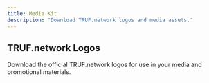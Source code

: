 ```yaml
---
title: Media Kit
description: "Download TRUF.network logos and media assets."
---
```


## TRUF.network Logos

Download the official TRUF.network logos for use in your media and promotional materials.

<CardGroup cols={2}>
	<Card
		title="SVG"
		href="https://mintlify.s3.us-west-1.amazonaws.com/trufnetwork/images/logos/dark.svg"
		img="/images/logos/dark.svg"
	></Card>
	<Card
		title="SVG"
		href="https://mintlify.s3.us-west-1.amazonaws.com/trufnetwork/images/logos/light.svg"
		img="/images/logos/light.svg"
	></Card>
	<Card
		title="SVG"
		href="https://mintlify.s3.us-west-1.amazonaws.com/trufnetwork/images/logos/dark-nobg.svg"
		img="/images/logos/dark-nobg.svg"
	></Card>
	<Card
		title="SVG"
		href="https://mintlify.s3.us-west-1.amazonaws.com/trufnetwork/images/logos/light-nobg.svg"
		img="/images/logos/light-nobg.svg"
	></Card>
	<Card
		title="PNG"
		href="https://mintlify.s3.us-west-1.amazonaws.com/trufnetwork/images/logos/dark.png"
		img="/images/logos/dark.png"
	></Card>
	<Card
		title="PNG"
		href="https://mintlify.s3.us-west-1.amazonaws.com/trufnetwork/images/logos/light.png"
		img="/images/logos/light.png"
	></Card>
</CardGroup>
